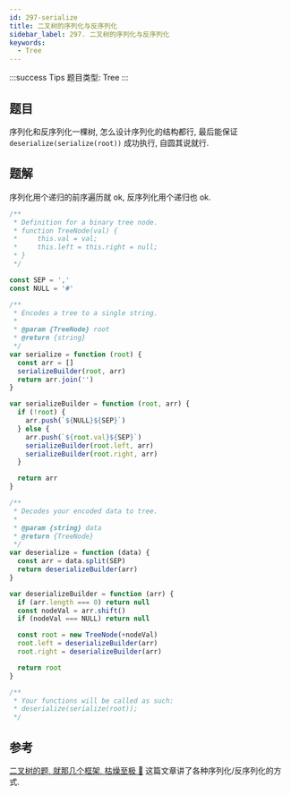 ```yaml
---
id: 297-serialize
title: 二叉树的序列化与反序列化
sidebar_label: 297. 二叉树的序列化与反序列化
keywords:
  - Tree
---
```


:::success Tips
题目类型: Tree
:::

## 题目

序列化和反序列化一棵树, 怎么设计序列化的结构都行, 最后能保证 `deserialize(serialize(root))` 成功执行, 自圆其说就行.

## 题解

序列化用个递归的前序遍历就 ok, 反序列化用个递归也 ok.

```ts
/**
 * Definition for a binary tree node.
 * function TreeNode(val) {
 *     this.val = val;
 *     this.left = this.right = null;
 * }
 */

const SEP = ','
const NULL = '#'

/**
 * Encodes a tree to a single string.
 *
 * @param {TreeNode} root
 * @return {string}
 */
var serialize = function (root) {
  const arr = []
  serializeBuilder(root, arr)
  return arr.join('')
}

var serializeBuilder = function (root, arr) {
  if (!root) {
    arr.push(`${NULL}${SEP}`)
  } else {
    arr.push(`${root.val}${SEP}`)
    serializeBuilder(root.left, arr)
    serializeBuilder(root.right, arr)
  }

  return arr
}

/**
 * Decodes your encoded data to tree.
 *
 * @param {string} data
 * @return {TreeNode}
 */
var deserialize = function (data) {
  const arr = data.split(SEP)
  return deserializeBuilder(arr)
}

var deserializeBuilder = function (arr) {
  if (arr.length === 0) return null
  const nodeVal = arr.shift()
  if (nodeVal === NULL) return null

  const root = new TreeNode(+nodeVal)
  root.left = deserializeBuilder(arr)
  root.right = deserializeBuilder(arr)

  return root
}

/**
 * Your functions will be called as such:
 * deserialize(serialize(root));
 */
```

## 参考

[二叉树的题, 就那几个框架, 枯燥至极 🤔](https://mp.weixin.qq.com/s?__biz=MzAxODQxMDM0Mw==&mid=2247485871&idx=1&sn=bcb24ea8927995b585629a8b9caeed01&chksm=9bd7f7a7aca07eb1b4c330382a4e0b916ef5a82ca48db28908ab16563e28a376b5ca6805bec2&scene=21#wechat_redirect) 这篇文章讲了各种序列化/反序列化的方式.
